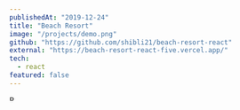 ```yaml
---
publishedAt: "2019-12-24"
title: "Beach Resort"
image: "/projects/demo.png"
github: "https://github.com/shibli21/beach-resort-react"
external: "https://beach-resort-react-five.vercel.app/"
tech:
  - react
featured: false
---
```


<Image
  alt="Beach Resort"
  src="/projects/demo.png"
  height="9"
  width="16"
  objectFit="cover"
  layout="responsive"
  priority
/>
